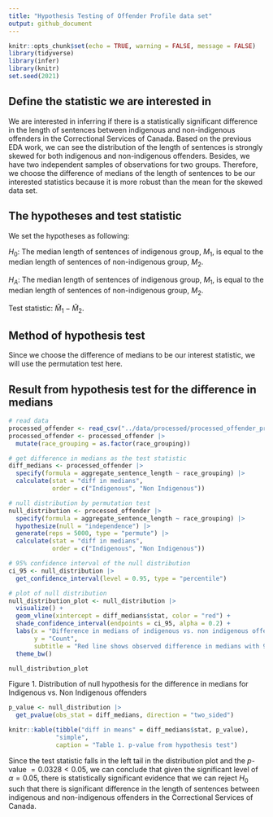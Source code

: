 ```yaml
---
title: "Hypothesis Testing of Offender Profile data set"
output: github_document
---
```


```r
knitr::opts_chunk$set(echo = TRUE, warning = FALSE, message = FALSE)
library(tidyverse)
library(infer)
library(knitr)
set.seed(2021)
```

## Define the statistic we are interested in

We are interested in inferring if there is a statistically significant difference in the length of sentences between indigenous and non-indigenous offenders in the Correctional Services of Canada. Based on the previous EDA work, we can see the distribution of the length of sentences is strongly skewed for both indigenous and non-indigenous offenders. Besides, we have two independent samples of observations for two groups. Therefore, we choose the difference of medians of the length of sentences to be our interested statistics because it is more robust than the mean for the skewed data set.

## The hypotheses and test statistic

We set the hypotheses as following:

$H_0$: The median length of sentences of indigenous group, $M_1$, is equal to the median length of sentences of non-indigenous group, $M_2$.

$H_A$: The median length of sentences of indigenous group, $M_1$, is equal to the median length of sentences of non-indigenous group, $M_2$.

Test statistic: $\hat{M}_1-\hat{M}_2$.

## Method of hypothesis test

Since we choose the difference of medians to be our interest statistic, we will use the permutation test here. 

## Result from hypothesis test for the difference in medians

```r
# read data
processed_offender <- read_csv("../data/processed/processed_offender_profile.csv")[, 2:3]
processed_offender <- processed_offender |> 
  mutate(race_grouping = as.factor(race_grouping))

# get difference in medians as the test statistic
diff_medians <- processed_offender |> 
  specify(formula = aggregate_sentence_length ~ race_grouping) |> 
  calculate(stat = "diff in medians",
            order = c("Indigenous", "Non Indigenous"))

# null distribution by permutation test
null_distribution <- processed_offender |>
  specify(formula = aggregate_sentence_length ~ race_grouping) |>
  hypothesize(null = "independence") |>
  generate(reps = 5000, type = "permute") |>
  calculate(stat = "diff in medians", 
            order = c("Indigenous", "Non Indigenous"))

# 95% confidence interval of the null distribution
ci_95 <- null_distribution |>
  get_confidence_interval(level = 0.95, type = "percentile")
```

```r
# plot of null distribution
null_distribution_plot <- null_distribution |> 
  visualize() +
  geom_vline(xintercept = diff_medians$stat, color = "red") + 
  shade_confidence_interval(endpoints = ci_95, alpha = 0.2) + 
  labs(x = "Difference in medians of indigenous vs. non indigenous offenders",
       y = "Count", 
       subtitle = "Red line shows observed difference in medians with 95% CI shaded") +
  theme_bw()

null_distribution_plot
```

Figure 1. Distribution of null hypothesis for the difference in medians for Indigenous vs. Non Indigenous offenders

```r
p_value <- null_distribution |>
  get_pvalue(obs_stat = diff_medians, direction = "two_sided")

knitr::kable(tibble("diff in means" = diff_medians$stat, p_value), 
             "simple", 
             caption = "Table 1. p-value from hypothesis test")
```

Since the test statistic falls in the left tail in the distribution plot and the $p$-value $= 0.0328 < 0.05$, we can conclude that given the significant level of $\alpha = 0.05$, there is statistically significant evidence that we can reject $H_0$ such that there is significant difference in the length of sentences between indigenous and non-indigenous offenders in the Correctional Services of Canada.
